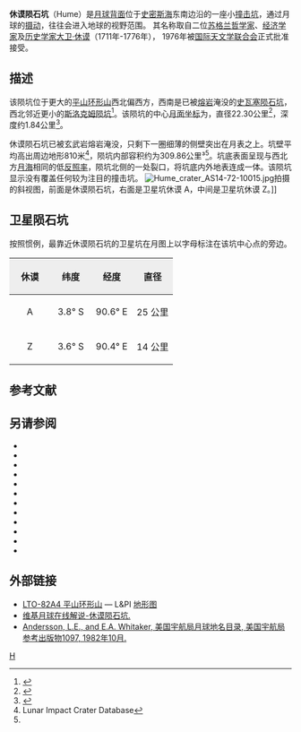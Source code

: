 {{lunar crater data|
 image=Hume Hume A Hume Z craters AS15-M-0920.jpg|
 caption=[[阿波罗15号|阿波罗15号]]测绘相机拍摄的图像，中下方为休谟陨石坑，卫星坑休谟 A位于中间，左上方是卫星坑休谟 Z。|
 latitude=4.68|
 N_or_S=S|
 longitude=90.47|
 E_or_W=E|
 diameter=22.30公里|
 depth=1.84公里|
 colong=270|
 eponym=[[大卫·休谟|大卫·休谟]]}}
'''休谟陨石坑'''（Hume）是[[月球背面|月球背面]]位于[[史密斯海|史密斯海]]东南边沿的一座小[[撞击坑|撞击坑]]，通过月球的[[天平动|摄动]]，往往会进入地球的视野范围。
其名称取自二位[[苏格兰|苏格兰]][[哲学家|哲学家]]、[[经济学家|经济学家]]及[[历史学家|历史学家]][[大卫·休谟|大卫·休谟]]（1711年-1776年），
1976年被[[国际天文学联合会|国际天文学联合会]]正式批准接受。

==描述==
该陨坑位于更大的[[平山环形山|平山环形山]]西北偏西方，西南是已被[[熔岩|熔岩]]淹没的[[史瓦塞陨石坑|史瓦塞陨石坑]]，西北邻近更小的[[斯洛克姆陨坑|斯洛克姆陨坑]]<ref>{{Cite web |url=http://planetarynames.wr.usgs.gov/images/Lunar/lac_82_lo.pdf |title=Crater Hume on the LAC-82 map |accessdate=2016-08-20 |archive-date=2020-08-07 |archive-url=https://web.archive.org/web/20200807205105/https://planetarynames.wr.usgs.gov/images/Lunar/lac_82_lo.pdf |dead-url=no }}</ref>。该陨坑的中心[[月面坐标|月面坐标]]为{{Coord|4.68|S|90.47|E|globe:Moon|nogoogle=1|noosm=1}}，直径22.30公里<ref name="IAU">{{Cite web |url=http://planetarynames.wr.usgs.gov/Feature/2583 |title=Directory of the International Astronomical Union |accessdate=2016-08-20 |archive-date=2019-11-12 |archive-url=https://web.archive.org/web/20191112071150/https://planetarynames.wr.usgs.gov/Feature/2583 |dead-url=no }}</ref>，深度约1.84公里<ref>{{Cite web |url=http://fisherka.csolutionshosting.net/astronote/plan/craterdepth/html/CraterDepthFeatureNameWestfall.html |title=John E. Westfall's Atlas of the Lunar Terminator, Cambridge Univ. Press (2000) |accessdate=2016-08-20 |archive-date=2014-12-18 |archive-url=https://archive.today/20141218234310/http://fisherka.csolutionshosting.net/astronote/plan/craterdepth/html/CraterDepthFeatureNameWestfall.html |dead-url=no }}</ref>。

休谟陨石坑已被玄武岩熔岩淹没，只剩下一圈细薄的侧壁突出在月表之上。坑壁平均高出周边地形810米<ref name=LICD>Lunar Impact Crater Database</ref>，陨坑内部容积约为309.86公里³<ref name="LICD"/>。坑底表面呈现与西北方[[月海|月海]]相同的低[[反照率|反照率]]，陨坑北侧的一处裂口，将坑底内外地表连成一体。该陨坑显示没有覆盖任何较为注目的撞击坑。
[[Image:Hume_crater_AS14-72-10015.jpg|thumb]]拍摄的斜视图，前面是休谟陨石坑，右面是卫星坑休谟 A，中间是卫星坑休谟 Z。]]

==卫星陨石坑==
按照惯例，最靠近休谟陨石坑的卫星坑在月图上以字母标注在该坑中心点的旁边。

{| class="wikitable"
!width="25%" style="background:#eeeeee;" |休谟 
!width="25%" style="background:#eeeeee;" |纬度
!width="25%" style="background:#eeeeee;" |经度
!width="25%" style="background:#eeeeee;" |直径
|-
|align="center"|A
|align="center"|3.8° S
|align="center"|90.6° E
|align="center"|25 公里
|-
|align="center"|Z
|align="center"|3.6° S
|align="center"|90.4° E
|align="center"|14 公里
|}

==参考文献==
{{reflist}}

==另请参阅==
{{refbegin}}
* {{cite book
  | last1 = Andersson
  | first1 = L. E.
  | last2 = Whitaker
  | first2 = E. A.
  | authorlink2 = Ewen Whitaker
  | date = 1982
  | title = [[NASA|NASA]] Catalogue of Lunar Nomenclature
  | publisher = NASA RP-1097
  | ref = harv
  }}
* {{cite web
  | last = Blue
  | first = Jennifer
  | date = July 25, 2007
  | title = Gazetteer of Planetary Nomenclature
  | publisher = [[United_States_Geological_Survey|USGS]]
  | url = http://planetarynames.wr.usgs.gov/
  | accessdate = 2007-08-05
  | ref = harv
  | archive-date = 2012-04-08
  | archive-url = https://www.webcitation.org/66mXDr4G9?url=http://planetarynames.wr.usgs.gov/
  | dead-url = no
  }}
* {{cite book
  | last1 = Bussey
  | first1 = B.
  | authorlink1 = Ben Bussey
  | last2 = Spudis
  | first2 = P.
  | authorlink2 = Paul Spudis
  | date = 2004
  | title = The Clementine Atlas of the Moon
  | publisher = Cambridge University Press
  | location = New York
  | isbn = 978-0-521-81528-4
  | ref = harv
  }}
* {{cite book
  | last1 = Cocks
  | first1 = Elijah E.
  | last2 = Cocks
  | first2 = Josiah C.
  | date = 1995
  | title = Who's Who on the Moon: A Biographical Dictionary of Lunar Nomenclature
  | url = https://archive.org/details/isbn_9780936389271
  | publisher = Tudor Publishers
  | isbn = 978-0-936389-27-1
  | ref = harv
  }}
* {{cite web
  | last = McDowell
  | first = Jonathan
  | date = July 15, 2007
  | url = http://host.planet4589.org/astro/lunar/
  | title = Lunar Nomenclature
  | publisher = Jonathan's Space Report
  | accessdate = 2007-10-24
  | ref = harv
  | archive-date = 2012-05-26
  | archive-url = https://www.webcitation.org/67wcYNfK3?url=http://host.planet4589.org/astro/lunar/
  | dead-url = no
  }}
* {{cite journal| last1 = Menzel| first1 = D. H.| last2 = Minnaert| first2 = M.| last3 = Levin| first3 = B.| last4 = Dollfus| first4 = A.| last5 = Bell| first5 = B.| title = Report on Lunar Nomenclature by the Working Group of Commission 17 of the IAU| doi = 10.1007/BF00171763| journal = Space Science Reviews| volume = 12| issue = 2| pages = 136–186| date = 1971| bibcode = 1971SSRv...12..136M| ref = harv}}
* {{cite book
  | first = Patrick
  | last = Moore
  | authorlink = Patrick Moore
  | date = 2001
  | title = On the Moon
  | url = https://archive.org/details/patrickmooreonmo00patr
  | publisher = Sterling Publishing Co.
  | isbn = 978-0-304-35469-6
  | ref = harv
  }}
* {{cite book
  | first = Fred W.
  | last = Price
  | date = 1988
  | title = The Moon Observer's Handbook
  | publisher = Cambridge University Press
  | isbn = 978-0-521-33500-3
  | ref = harv
  }}
* {{cite book
  | last = Rükl
  | first = Antonín
  | authorlink = Antonín Rükl
  | date = 1990
  | title = Atlas of the Moon
  | publisher = Kalmbach Books
  | isbn = 978-0-913135-17-4
  | ref = harv
  }}
* {{cite book
  | last = Webb
  | first = Rev. T. W.
  | authorlink = Thomas William Webb
  | date = 1962
  | title = Celestial Objects for Common Telescopes
  | url = https://archive.org/details/celestialobjects00webb
  | edition = 6th revised
  | publisher = Dover
  | isbn = 978-0-486-20917-3
  | ref = harv
  }}
* {{cite book
  | first = Ewen A.
  | last = Whitaker
  | authorlink = Ewen Whitaker
  | date = 1999
  | title = Mapping and Naming the Moon
  | publisher = Cambridge University Press
  | isbn = 978-0-521-62248-6
  | ref = harv
  }}
* {{cite book
  | first = Peter T.
  | last = Wlasuk
  | date = 2000
  | title = Observing the Moon
  | publisher = Springer
  | isbn = 978-1-85233-193-1
  | ref = harv
 }}
{{refend}}

==外部链接==
* [http://www.lpi.usra.edu/resources/mapcatalog/LTO/lto82a4_1/ LTO-82A4 平山环形山] {{Wayback|url=http://www.lpi.usra.edu/resources/mapcatalog/LTO/lto82a4_1/ |date=20201127014227 }} — L&PI [[地形图|地形图]]
*[http://the-moon.wikispaces.com/Hume 维基月球在线解说-休谟陨石坑.] {{Wayback|url=http://the-moon.wikispaces.com/Hume |date=20180531115738 }}
*[http://planet4589.org/astro/lunar/RP-1097.pdf Andersson, L.E., and E.A. Whitaker, 美国宇航局月球地名目录, 美国宇航局参考出版物1097, 1982年10月.] {{Wayback|url=http://planet4589.org/astro/lunar/RP-1097.pdf |date=20141006125838 }}

[[Category:月球环形山|H]]
{{月球環形山 (G-K)}}